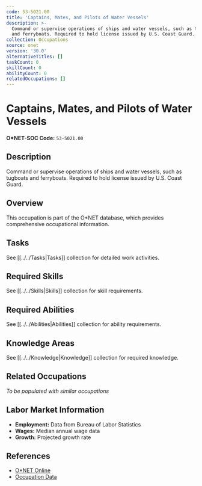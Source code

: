 ```yaml
---
code: 53-5021.00
title: 'Captains, Mates, and Pilots of Water Vessels'
description: >-
  Command or supervise operations of ships and water vessels, such as tugboats
  and ferryboats. Required to hold license issued by U.S. Coast Guard.
collection: Occupations
source: onet
version: '30.0'
alternativeTitles: []
taskCount: 0
skillCount: 0
abilityCount: 0
relatedOccupations: []
---
```

# Captains, Mates, and Pilots of Water Vessels

**O*NET-SOC Code:** `53-5021.00`

## Description

Command or supervise operations of ships and water vessels, such as tugboats and ferryboats. Required to hold license issued by U.S. Coast Guard.

## Overview

This occupation is part of the O*NET database, which provides comprehensive occupational information.

## Tasks

See [[../../Tasks|Tasks]] collection for detailed work activities.

## Required Skills

See [[../../Skills|Skills]] collection for skill requirements.

## Required Abilities

See [[../../Abilities|Abilities]] collection for ability requirements.

## Knowledge Areas

See [[../../Knowledge|Knowledge]] collection for required knowledge.

## Related Occupations

*To be populated with similar occupations*

## Labor Market Information

- **Employment:** Data from Bureau of Labor Statistics
- **Wages:** Median annual wage data
- **Growth:** Projected growth rate

## References

- [O*NET Online](https://www.onetonline.org/link/summary/53-5021.00)
- [Occupation Data](https://www.onetcenter.org/)
